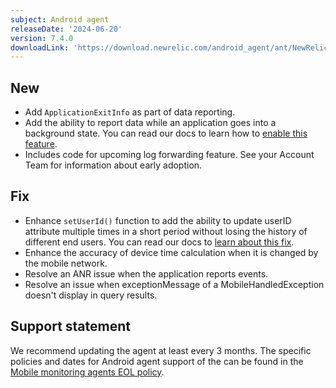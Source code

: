 ```yaml
---
subject: Android agent
releaseDate: '2024-06-20'
version: 7.4.0
downloadLink: 'https://download.newrelic.com/android_agent/ant/NewRelic_Android_Agent_7.4.0.zip'
---
```


## New

* Add `ApplicationExitInfo` as part of data reporting. 
* Add the ability to report data while an application goes into a background state. You can read our docs to learn how to [enable this feature](/docs/mobile-monitoring/new-relic-mobile/mobile-sdk/configure-settings/#android-background-reporting).
* Includes code for upcoming log forwarding feature. See your Account Team for information about early adoption.

## Fix

* Enhance `setUserId()` function to add the ability to update userID attribute multiple times in a short period without losing the history of different end users. You can read our docs to [learn about this fix](/docs/mobile-monitoring/new-relic-mobile/mobile-sdk/set-custom-user-id/#android).
* Enhance the accuracy of device time calculation when it is changed by the mobile network.
* Resolve an ANR issue when the application reports events.
* Resolve an issue when exceptionMessage of a MobileHandledException doesn't display in query results.

## Support statement

We recommend updating the agent at least every 3 months. The specific policies and dates for Android agent support of the can be found in the [Mobile monitoring agents EOL policy](/docs/mobile-monitoring/new-relic-mobile/get-started/mobile-agents-eol-policy/#android-eol).
